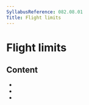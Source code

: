 ```yaml
---
SyllabusReference: 082.08.01
Title: Flight limits
---
```


# Flight limits

## Content

- <Link href="082.08.01.01" />
- <Link href="082.08.01.02" />
- <Link href="082.08.01.03" />
